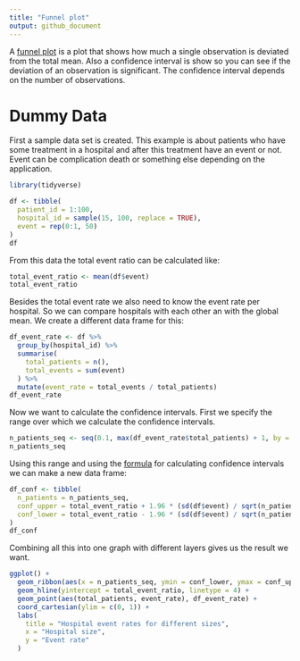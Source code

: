 ```yaml
---
title: "Funnel plot"
output: github_document
---
```


A [funnel plot](https://en.wikipedia.org/wiki/Funnel_plot) is a plot that shows how much a single observation is deviated from the total mean. Also a confidence interval is show so you can see if the deviation of an observation is significant. The confidence interval depends on the number of observations. 

# Dummy Data

First a sample data set is created. This example is about patients who have some treatment in a hospital and after this treatment have an event or not. Event can be complication death or something else depending on the application.

```r
library(tidyverse)
```

```r
df <- tibble(
  patient_id = 1:100,
  hospital_id = sample(15, 100, replace = TRUE),
  event = rep(0:1, 50)
)
df
```

From this data the total event ratio can be calculated like:

```r
total_event_ratio <- mean(df$event)
total_event_ratio
```

Besides the total event rate we also need to know the event rate per hospital. So we can compare hospitals with each other an with the global mean. We create a different data frame for this:

```r
df_event_rate <- df %>%
  group_by(hospital_id) %>%
  summarise(
    total_patients = n(),
    total_events = sum(event)
  ) %>%
  mutate(event_rate = total_events / total_patients)
df_event_rate
```

Now we want to calculate the confidence intervals. First we specify the range over which we calculate the confidence intervals.

```r
n_patients_seq <- seq(0.1, max(df_event_rate$total_patients) + 1, by = 0.1)
n_patients_seq
```

Using this range and using the [formula](https://www.mathsisfun.com/data/confidence-interval.html) for calculating confidence intervals we can make a new data frame:

```r
df_conf <- tibble(
  n_patients = n_patients_seq,
  conf_upper = total_event_ratio + 1.96 * (sd(df$event) / sqrt(n_patients)),
  conf_lower = total_event_ratio - 1.96 * (sd(df$event) / sqrt(n_patients))
)
df_conf
```

Combining all this into one graph with different layers gives us the result we want.

```r
ggplot() +
  geom_ribbon(aes(x = n_patients_seq, ymin = conf_lower, ymax = conf_upper), df_conf, fill = "grey70") +
  geom_hline(yintercept = total_event_ratio, linetype = 4) +
  geom_point(aes(total_patients, event_rate), df_event_rate) + 
  coord_cartesian(ylim = c(0, 1)) +
  labs(
    title = "Hospital event rates for different sizes",
    x = "Hospital size",
    y = "Event rate"
  )
```
